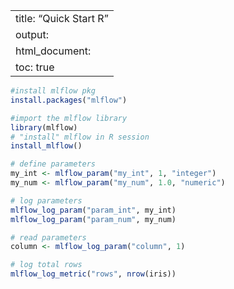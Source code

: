 
---
title: "Quick Start R"
output:
  html_document:
    toc: true
---


```r

#install mlflow pkg
install.packages("mlflow")

#import the mlflow library
library(mlflow)
# "install" mlflow in R session
install_mlflow()

# define parameters
my_int <- mlflow_param("my_int", 1, "integer")
my_num <- mlflow_param("my_num", 1.0, "numeric")

# log parameters
mlflow_log_param("param_int", my_int)
mlflow_log_param("param_num", my_num)

# read parameters
column <- mlflow_log_param("column", 1)

# log total rows
mlflow_log_metric("rows", nrow(iris))
```


```r

```

